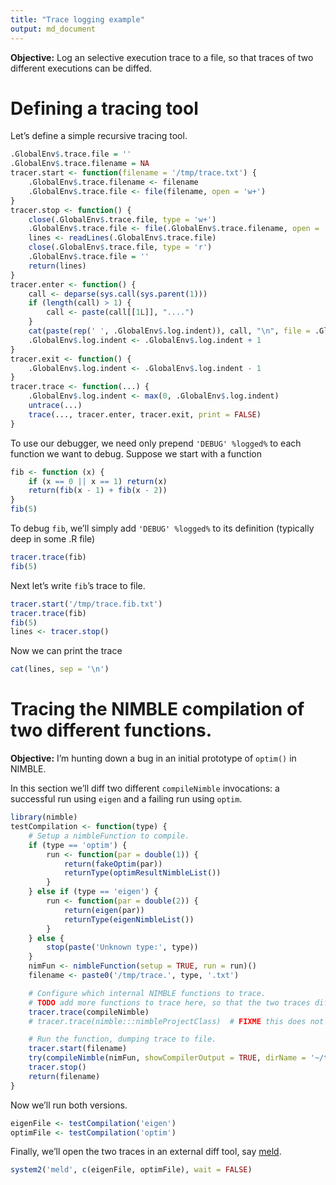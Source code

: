 ```yaml
---
title: "Trace logging example"
output: md_document
---
```


**Objective:** Log an selective execution trace to a file, so that traces of two different executions can be diffed.

# Defining a tracing tool

Let's define a simple recursive tracing tool.
```r
.GlobalEnv$.trace.file = ''
.GlobalEnv$.trace.filename = NA
tracer.start <- function(filename = '/tmp/trace.txt') {
    .GlobalEnv$.trace.filename <- filename
    .GlobalEnv$.trace.file <- file(filename, open = 'w+')
}
tracer.stop <- function() {
    close(.GlobalEnv$.trace.file, type = 'w+')
    .GlobalEnv$.trace.file <- file(.GlobalEnv$.trace.filename, open = 'r')
    lines <- readLines(.GlobalEnv$.trace.file)
    close(.GlobalEnv$.trace.file, type = 'r')
    .GlobalEnv$.trace.file = ''
    return(lines)
}
tracer.enter <- function() {
    call <- deparse(sys.call(sys.parent(1)))
    if (length(call) > 1) {
        call <- paste(call[[1L]], "....")
    }
    cat(paste(rep(' ', .GlobalEnv$.log.indent)), call, "\n", file = .GlobalEnv$.trace.file)
    .GlobalEnv$.log.indent <- .GlobalEnv$.log.indent + 1
}
tracer.exit <- function() {
    .GlobalEnv$.log.indent <- .GlobalEnv$.log.indent - 1
}
tracer.trace <- function(...) {
    .GlobalEnv$.log.indent <- max(0, .GlobalEnv$.log.indent)
    untrace(...)
    trace(..., tracer.enter, tracer.exit, print = FALSE)
}
```

To use our debugger, we need only prepend `'DEBUG' %logged%` to each function we want to debug. Suppose we start with a function
```r
fib <- function (x) {
    if (x == 0 || x == 1) return(x)
    return(fib(x - 1) + fib(x - 2))
}
fib(5)
```
To debug `fib`, we'll simply add `'DEBUG' %logged%` to its definition (typically deep in some .R file)
```r
tracer.trace(fib)
fib(5)
```
Next let's write `fib`'s trace to file.
```r
tracer.start('/tmp/trace.fib.txt')
tracer.trace(fib)
fib(5)
lines <- tracer.stop()
```
Now we can print the trace
```r
cat(lines, sep = '\n')
```

# Tracing the NIMBLE compilation of two different functions.

**Objective:** I'm hunting down a bug in an initial prototype of `optim()` in NIMBLE.

In this section we'll diff two different `compileNimble` invocations: a successful run using `eigen` and a failing run using `optim`.
```r
library(nimble)
testCompilation <- function(type) {
    # Setup a nimbleFunction to compile.
    if (type == 'optim') {
        run <- function(par = double(1)) {
            return(fakeOptim(par))
            returnType(optimResultNimbleList())
        }
    } else if (type == 'eigen') {
        run <- function(par = double(2)) {
            return(eigen(par))
            returnType(eigenNimbleList())
        }
    } else {
        stop(paste('Unknown type:', type))
    }
    nimFun <- nimbleFunction(setup = TRUE, run = run)()
    filename <- paste0('/tmp/trace.', type, '.txt')

    # Configure which internal NIMBLE functions to trace.
    # TODO add more functions to trace here, so that the two traces differ.
    tracer.trace(compileNimble)
    # tracer.trace(nimble:::nimbleProjectClass)  # FIXME this does not work.

    # Run the function, dumping trace to file.
    tracer.start(filename)
    try(compileNimble(nimFun, showCompilerOutput = TRUE, dirName = '~/tmp'))
    tracer.stop()
    return(filename)
}
```
Now we'll run both versions.
```r
eigenFile <- testCompilation('eigen')
optimFile <- testCompilation('optim')
```
Finally, we'll open the two traces in an external diff tool, say [meld](http://meldmerge.org/).
```r
system2('meld', c(eigenFile, optimFile), wait = FALSE)
```

